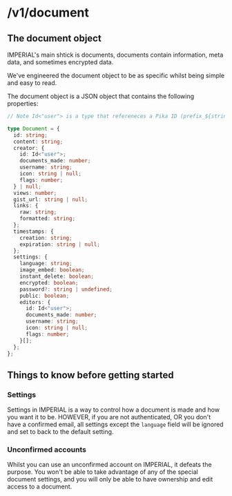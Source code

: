 # /v1/document

## The document object

IMPERIAL's main shtick is documents, documents contain information, meta data, and sometimes encrypted data.

We've engineered the document object to be as specific whilst being simple and easy to read.

The document object is a JSON object that contains the following properties:

```ts
// Note Id<"user"> is a type that refereneces a Pika ID (prefix_${string}), the ID system we use behind the scenes for anything thats not a document.

type Document = {
  id: string;
  content: string;
  creator: {
    id: Id<"user">;
    documents_made: number;
    username: string;
    icon: string | null;
    flags: number;
  } | null;
  views: number;
  gist_url: string | null;
  links: {
    raw: string;
    formatted: string;
  };
  timestamps: {
    creation: string;
    expiration: string | null;
  };
  settings: {
    language: string;
    image_embed: boolean;
    instant_delete: boolean;
    encrypted: boolean;
    password?: string | undefined;
    public: boolean;
    editors: {
      id: Id<"user">;
      documents_made: number;
      username: string;
      icon: string | null;
      flags: number;
    }[];
  };
};
```

## Things to know before getting started

### Settings

Settings in IMPERIAL is a way to control how a document is made and how you want it to be. HOWEVER, if you are not authenticated, OR you don't have a confirmed email, all settings except the `language` field will be ignored and set to back to the default setting.

### Unconfirmed accounts

Whilst you can use an unconfirmed account on IMPERIAL, it defeats the purpose. You won't be able to take advantage of any of the special document settings, and you will only be able to have ownership and edit access to a document.
